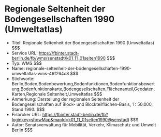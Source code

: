 # Regionale Seltenheit der Bodengesellschaften 1990 (Umweltatlas)
- Titel: Regionale Seltenheit der Bodengesellschaften 1990 (Umweltatlas) $$$
- Service URL: https://fbinter.stadt-berlin.de/fb/wms/senstadt/k01_11_01selten1990 $$$
- Typ: WMS $$$
- Name: regionale-seltenheit-der-bodengesellschaften-1990-umweltatlas-wms-49f264c8 $$$
- Stichworte: Berlin,Boden,Bodenbewertung,Bodenfunktionen,Bodenfunktionsbewertung,Bodenfunktionskarte,Bodengesellschaften,Flächenanteil,Geodaten,Karten,Regionale Seltenheit,Umweltatlas $$$
- Anmerkung: Darstellung der regionalen Seltenheit der Bodengesellschaften auf Block- und Blockteilflächen-Basis, 1 : 50.000, Stand 1990. $$$
- Fisbroker URL: https://fbinter.stadt-berlin.de/fb?loginkey=showMap&mapId=k01_11_01selten1990@senstadt $$$
- Autor: Senatsverwaltung für Mobilität, Verkehr, Klimaschutz und Umwelt Berlin $$$
